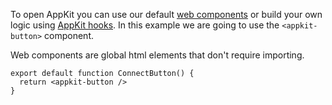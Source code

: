 To open AppKit you can use our default [web components](/appkit/react/core/components) or build your own logic using [AppKit hooks](/appkit/react/core/hooks).
In this example we are going to use the `<appkit-button>` component.

Web components are global html elements that don't require importing.

```tsx
export default function ConnectButton() {
  return <appkit-button />
}
```
